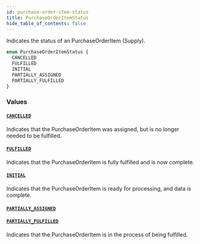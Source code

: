 ```yaml
---
id: purchase-order-item-status
title: PurchaseOrderItemStatus
hide_table_of_contents: false
---
```



Indicates the status of an PurchaseOrderItem (Supply).

```graphql
enum PurchaseOrderItemStatus {
  CANCELLED
  FULFILLED
  INITIAL
  PARTIALLY_ASSIGNED
  PARTIALLY_FULFILLED
}
```


### Values

#### [`CANCELLED`](#)

Indicates that the PurchaseOrderItem was assigned, but is no longer needed to be fulfilled.


#### [`FULFILLED`](#)

Indicates that the PurchaseOrderItem is fully fulfilled and is now complete.


#### [`INITIAL`](#)

Indicates that the PurchaseOrderItem is ready for processing, and data is complete.


#### [`PARTIALLY_ASSIGNED`](#)




#### [`PARTIALLY_FULFILLED`](#)

Indicates that the PurchaseOrderItem is in the process of being fulfilled.




